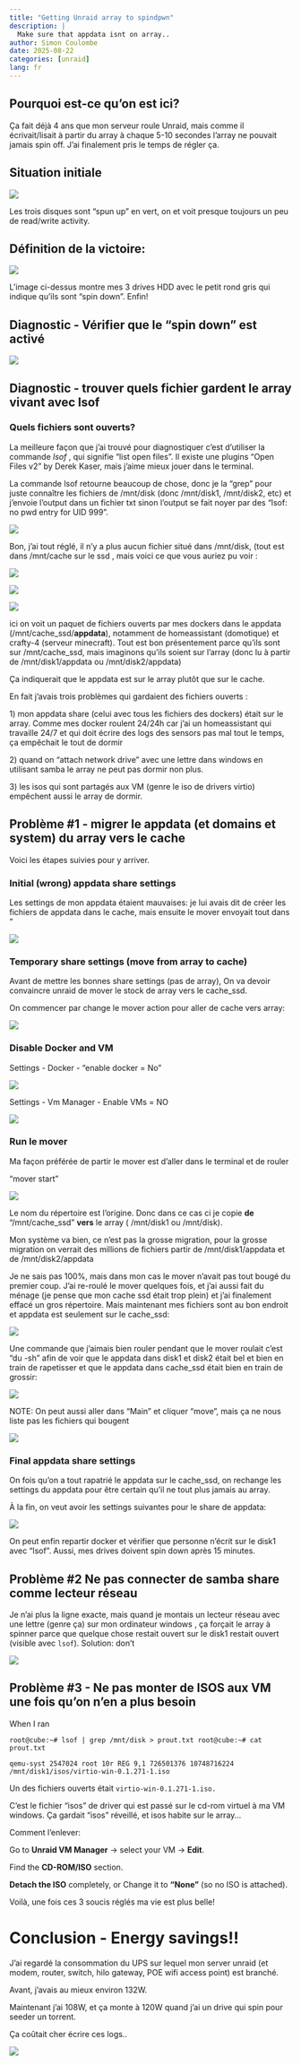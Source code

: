 ```yaml
---
title: "Getting Unraid array to spindpwn"
description: |
  Make sure that appdata isnt on array..
author: Simon Coulombe
date: 2025-08-22
categories: [unraid]
lang: fr
---
```


::: callout-tip
## Pourquoi est-ce qu'on est ici?

Ça fait déjà 4 ans que mon serveur roule Unraid, mais comme il écrivait/lisait à partir du array à chaque 5-10 secondes l'array ne pouvait jamais spin off. J'ai finalement pris le temps de régler ça.
:::

## Situation initiale

![](images/clipboard-54749287.png)

Les trois disques sont "spun up" en vert, on et voit presque toujours un peu de read/write activity.

## Définition de la victoire:

![](images/clipboard-3764533444.png)

L'image ci-dessus montre mes 3 drives HDD avec le petit rond gris qui indique qu'ils sont "spin down". Enfin!

## Diagnostic - Vérifier que le "spin down" est activé

![](images/clipboard-3947460516.png)

## Diagnostic - trouver quels fichier gardent le array vivant avec lsof

### Quels fichiers sont ouverts?

La meilleure façon que j'ai trouvé pour diagnostiquer c'est d'utiliser la commande *lsof* , qui signifie "list open files". Il existe une plugins "Open Files v2" by Derek Kaser, mais j'aime mieux jouer dans le terminal.

La commande lsof retourne beaucoup de chose, donc je la "grep" pour juste connaître les fichiers de /mnt/disk (donc /mnt/disk1, /mnt/disk2, etc) et j'envoie l'output dans un fichier txt sinon l'output se fait noyer par des "lsof: no pwd entry for UID 999".

![](images/clipboard-3840867346.png)

Bon, j'ai tout réglé, il n'y a plus aucun fichier situé dans /mnt/disk, (tout est dans /mnt/cache sur le ssd , mais voici ce que vous auriez pu voir :

![](images/clipboard-3391894956.png)

![](images/clipboard-4094400617.png)

![](images/clipboard-3210637532.png)

ici on voit un paquet de fichiers ouverts par mes dockers dans le appdata (/mnt/cache_ssd/**appdata**), notamment de homeassistant (domotique) et crafty-4 (serveur minecraft). Tout est bon présentement parce qu'ils sont sur /mnt/cache_ssd, mais imaginons qu'ils soient sur l'array (donc lu à partir de /mnt/disk1/appdata ou /mnt/disk2/appdata)

Ça indiquerait que le appdata est sur le array plutôt que sur le cache.

En fait j'avais trois problèmes qui gardaient des fichiers ouverts :

1\) mon appdata share (celui avec tous les fichiers des dockers) était sur le array. Comme mes docker roulent 24/24h car j'ai un homeassistant qui travaille 24/7 et qui doit écrire des logs des sensors pas mal tout le temps, ça empêchait le tout de dormir

2\) quand on "attach network drive" avec une lettre dans windows en utilisant samba le array ne peut pas dormir non plus.

3\) les isos qui sont partagés aux VM (genre le iso de drivers virtio) empêchent aussi le array de dormir.

## Problème #1 - migrer le appdata (et domains et system) du array vers le cache

Voici les étapes suivies pour y arriver.

### Initial (wrong) appdata share settings

Les settings de mon appdata étaient mauvaises: je lui avais dit de créer les fichiers de appdata dans le cache, mais ensuite le mover envoyait tout dans "

![](images/clipboard-3064472114.png)

### Temporary share settings (move from array to cache)

Avant de mettre les bonnes share settings (pas de array), On va devoir convaincre unraid de mover le stock de array vers le cache_ssd.

On commencer par change le mover action pour aller de cache vers array:

![](images/clipboard-2657054833.png)

### Disable Docker and VM

Settings - Docker - "enable docker = No"

![](images/clipboard-415305906.png)

Settings - Vm Manager - Enable VMs = NO

![](images/clipboard-867718793.png)

### Run le mover

Ma façon préférée de partir le mover est d'aller dans le terminal et de rouler

"mover start"

![](images/clipboard-1802563233.png)

Le nom du répertoire est l'origine. Donc dans ce cas ci je copie **de** "/mnt/cache_ssd" **vers** le array ( /mnt/disk1 ou /mnt/disk).

Mon système va bien, ce n'est pas la grosse migration, pour la grosse migration on verrait des millions de fichiers partir de /mnt/disk1/appdata et de /mnt/disk2/appdata

Je ne sais pas 100%, mais dans mon cas le mover n'avait pas tout bougé du premier coup. J'ai re-roulé le mover quelques fois, et j'ai aussi fait du ménage (je pense que mon cache ssd était trop plein) et j'ai finalement effacé un gros répertoire. Mais maintenant mes fichiers sont au bon endroit et appdata est seulement sur le cache_ssd:

![](images/clipboard-1079171803.png)

Une commande que j'aimais bien rouler pendant que le mover roulait c'est "du -sh" afin de voir que le appdata dans disk1 et disk2 était bel et bien en train de rapetisser et que le appdata dans cache_ssd était bien en train de grossir:

![](images/clipboard-2651441831.png)

NOTE: On peut aussi aller dans "Main" et cliquer "move", mais ça ne nous liste pas les fichiers qui bougent

![](images/clipboard-606521787.png)

### Final appdata share settings

On fois qu'on a tout rapatrié le appdata sur le cache_ssd, on rechange les settings du appdata pour être certain qu'il ne tout plus jamais au array.

À la fin, on veut avoir les settings suivantes pour le share de appdata:

![](images/clipboard-1067114940.png)

On peut enfin repartir docker et vérifier que personne n'écrit sur le disk1 avec "lsof". Aussi, mes drives doivent spin down après 15 minutes.

## Problème #2 Ne pas connecter de samba share comme lecteur réseau

Je n'ai plus la ligne exacte, mais quand je montais un lecteur réseau avec une lettre (genre ça) sur mon ordinateur windows , ça forçait le array à spinner parce que quelque chose restait ouvert sur le disk1 restait ouvert (visible avec `lsof`). Solution: don't

![](images/clipboard-711391343.png)

## Problème #3 - Ne pas monter de ISOS aux VM une fois qu'on n'en a plus besoin

When I ran

`root@cube:~# lsof | grep /mnt/disk > prout.txt root@cube:~# cat prout.txt`

`qemu-syst 2547024 root 10r REG 9,1 726501376 10748716224 /mnt/disk1/isos/virtio-win-0.1.271-1.iso`

Un des fichiers ouverts était `virtio-win-0.1.271-1.iso.`

C'est le fichier "isos" de driver qui est passé sur le cd-rom virtuel à ma VM windows. Ça gardait "isos" réveillé, et isos habite sur le array...

Comment l'enlever:

Go to **Unraid VM Manager** → select your VM → **Edit**.

Find the **CD-ROM/ISO** section.

**Detach the ISO** completely, or Change it to **“None”** (so no ISO is attached).

Voilà, une fois ces 3 soucis réglés ma vie est plus belle!

# Conclusion - Energy savings!!

J'ai regardé la consommation du UPS sur lequel mon server unraid (et modem, router, switch, hilo gateway, POE wifi access point) est branché.

Avant, j'avais au mieux environ 132W.

Maintenant j'ai 108W, et ça monte à 120W quand j'ai un drive qui spin pour seeder un torrent.

Ça coûtait cher écrire ces logs..

![](images/clipboard-2888627781.png)

